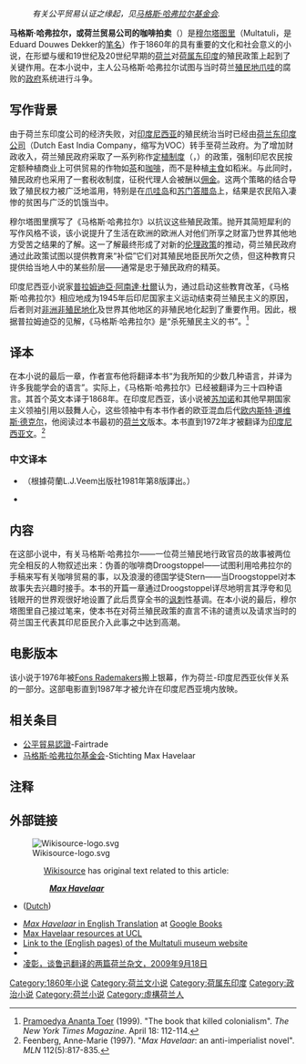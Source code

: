 :''有关公平贸易认证之缘起，见[[马格斯·哈弗拉尔基金会|马格斯·哈弗拉尔基金会]].''
{{Infobox Book 
| name                 = 马格斯·哈弗拉尔
| image                = [[File:Max_Havelaar_9e_druk.jpg|150px]]
| image_caption        = ''Max Havelaar'', 9th edition (1891)之封面
| author               = [[穆尔塔图里|穆尔塔图里]]
| title_orig           = {{lang|nl|Max Havelaar, of de koffij-veilingen der Nederlandsche Handel-Maatschappij}}
| translator           = 
| illustrator          = 
| cover_artist         = 
| country              = [[阿姆斯特丹|阿姆斯特丹]]
| language             = [[荷蘭文|荷蘭文]]
| series               = 
| subject              = 
| genre                = 
| publisher            = 
| release_date         = 1860年
| media_type           = 
| pages                = 
| format               =
| isbn                 = 
| preceded_by          = 
| followed_by          = 
}}
'''马格斯·哈弗拉尔，或荷兰贸易公司的咖啡拍卖'''（{{lang-nl|Max Havelaar, of de koffij-veilingen der Nederlandsche Handel-Maatschappij}}）是[[穆尔塔图里|穆尔塔图里]]（Multatuli，是Eduard Douwes Dekker的[[笔名|笔名]]）作于1860年的具有重要的文化和社会意义的小说，在形塑与缓和19世纪及20世纪早期的[[荷兰|荷兰]]对[[荷属东印度|荷属东印度]]的殖民政策上起到了关键作用。在本小说中，主人公马格斯·哈弗拉尔试图与当时荷兰[[殖民地|殖民地]][[爪哇|爪哇]]的腐败的[[政府|政府]]系统进行斗争。

==写作背景==
由于荷兰东印度公司的经济失败，对[[印度尼西亚|印度尼西亚]]的殖民统治当时已经由[[荷兰东印度公司|荷兰东印度公司]]（Dutch East India Company，缩写为VOC）转手至荷兰政府。为了增加财政收入，荷兰殖民政府采取了一系列称作[[定植制度|定植制度]]（{{lang-nl|cultuurstelsel}}，{{lang-en|Cultivation System}}）的政策，强制印尼农民按定额种植商业上可供贸易的作物如[[茶|茶]]和[[咖啡|咖啡]]，而不是种植[[主食|主食]]如稻米。与此同时，殖民政府也采用了一套税收制度，征税代理人会被酬以[[佣金|佣金]]。这两个策略的结合导致了殖民权力被广泛地滥用，特别是在[[爪哇岛|爪哇岛]]和[[苏门答腊岛|苏门答腊岛]]上，结果是农民陷入凄惨的贫困与广泛的饥饿当中。

穆尔塔图里撰写了《马格斯·哈弗拉尔》以抗议这些殖民政策。抛开其简短犀利的写作风格不谈，该小说提升了生活在欧洲的欧洲人对他们所享之财富乃世界其他地方受苦之结果的了解。这一了解最终形成了对新的[[荷兰伦理政策|伦理政策]]的推动，荷兰殖民政府通过此政策试图以提供教育来“补偿”它们对其殖民地臣民所欠之债，但这种教育只提供给当地人中的某些阶层——通常是忠于殖民政府的精英。

印度尼西亚小说家[[普拉姆迪亞·阿南達·杜爾|普拉姆迪亞·阿南達·杜爾]]认为，通过启动这些教育改革，《马格斯·哈弗拉尔》相应地成为1945年后印尼国家主义运动结束荷兰殖民主义的原因，后者则对[[非洲非殖民地化|非洲非殖民地化]]及世界其他地区的非殖民地化起到了重要作用。因此，根据普拉姆迪亞的见解，《马格斯·哈弗拉尔》是“杀死殖民主义的书”。<ref name="pramoedya1999">[[普拉姆迪亞·阿南達·杜爾|Pramoedya Ananta Toer]] (1999). "The book that killed colonialism". ''The New York Times Magazine''. April 18: 112-114.</ref>

==译本==
在本小说的最后一章，作者宣布他将翻译本书“为我所知的少数几种语言，并译为许多我能学会的语言”。实际上，《马格斯·哈弗拉尔》已经被翻译为三十四种语言。其首个英文本译于1868年。在印度尼西亚，该小说被[[苏加诺|苏加诺]]和其他早期国家主义领袖引用以鼓舞人心，这些领袖中有本书作者的欧亚混血后代[[欧内斯特·道维斯·德克尔|欧内斯特·道维斯·德克尔]]，他阅读过本书最初的[[荷兰文|荷兰文]]版本。本书直到1972年才被翻译为[[印度尼西亚文|印度尼西亚文]]。<ref name="feenberg1997">Feenberg, Anne-Marie (1997). "''Max Havelaar'': an anti-imperialist novel". ''MLN'' 112(5):817-835.</ref>
===中文译本===
*{{cite book |author=[[穆尔塔图里|穆尔塔图里]] |authorlink= |coauthors= 施輝業，潘鑫亮 譯|title=马格斯·哈弗拉尔 |year=1987 |publisher=人民文学出版社 |location=北京 |isbn=  }}（根據荷蘭L.J.Veem出版社1981年第8版譯出。）
*{{cite book |author=[[穆尔塔图里|穆尔塔图里]] |authorlink= |coauthors= 余杰 譯|title=玛格斯·哈弗拉尔的奇遇 |year=1997 |publisher=上海译文出版社 |location=上海 |isbn=  }}

==内容==
在这部小说中，有关马格斯·哈弗拉尔——一位荷兰殖民地行政官员的故事被两位完全相反的人物叙述出来：伪善的咖啡商Droogstoppel——试图利用哈弗拉尔的手稿来写有关咖啡贸易的事，以及浪漫的德国学徒Stern——当Droogstoppel对本故事失去兴趣时接手。本书的开篇一章通过Droogstoppel详尽地明言其浮夸和见钱眼开的世界观很好地设置了此后贯穿全书的[[讽刺|讽刺]]性基调。在本小说的最后，穆尔塔图里自己接过笔来，使本书在对荷兰殖民政策的直言不讳的谴责以及请求当时的荷兰国王代表其印尼臣民介入此事之中达到高潮。


== 电影版本 ==
{{main|马格斯·哈弗拉尔 (电影)}}
该小说于1976年被[[Fons_Rademakers|Fons Rademakers]]搬上银幕，作为荷兰-印度尼西亚伙伴关系的一部分。这部电影直到1987年才被允许在印度尼西亚境内放映。

==相关条目==
* [[公平貿易認證|公平貿易認證]]-Fairtrade
* [[马格斯·哈弗拉尔基金会|马格斯·哈弗拉尔基金会]]-Stichting Max Havelaar

==注释==
{{reflist}}

==外部链接==
<div class="infobox sisterproject">[[Image:Wikisource-logo.svg|left]]
<div style="margin-left: 60px;">[[Wikisource|Wikisource]] has original text related to this article:
<div style="margin-left: 10px;">'''''[[Wikisource:Max_Havelaar|Max Havelaar]]'''''</div>
</div>
</div>
*{{gutenberg|no=11024|name=Max Havelaar}} ([[Dutch_language|Dutch]])
*[http://books.google.com/books?id=GLoBAAAAQAAJ ''Max Havelaar'' in English Translation] at [[Google_Books|Google Books]]
*[https://web.archive.org/web/20060113100003/http://www.ucl.ac.uk/dutch/multatuli/pages/max_intro.html Max Havelaar resources at UCL]
*[http://www.multatuli-museum.nl/en/index.html Link to the (English pages) of the Multatuli museum website] {{Wayback|url=http://www.multatuli-museum.nl/en/index.html |date=20090227093730 }}
*{{imdb title|id=0074880|title=Max Havelaar}}
*[http://bbs.club.sina.com.cn/thread-332-0/tree-160000-1291-30839.html 凌彰，谈鲁迅翻译的两篇荷兰杂文，2009年9月18日]{{dead link|date=2018年5月 |bot=InternetArchiveBot |fix-attempted=yes }}

{{Authority control}}
[[Category:1860年小说|Category:1860年小说]]
[[Category:荷兰文小说|Category:荷兰文小说]]
[[Category:荷属东印度|Category:荷属东印度]]
[[Category:政治小说|Category:政治小说]]
[[Category:荷兰小说|Category:荷兰小说]]
[[Category:虛構荷兰人|Category:虛構荷兰人]]